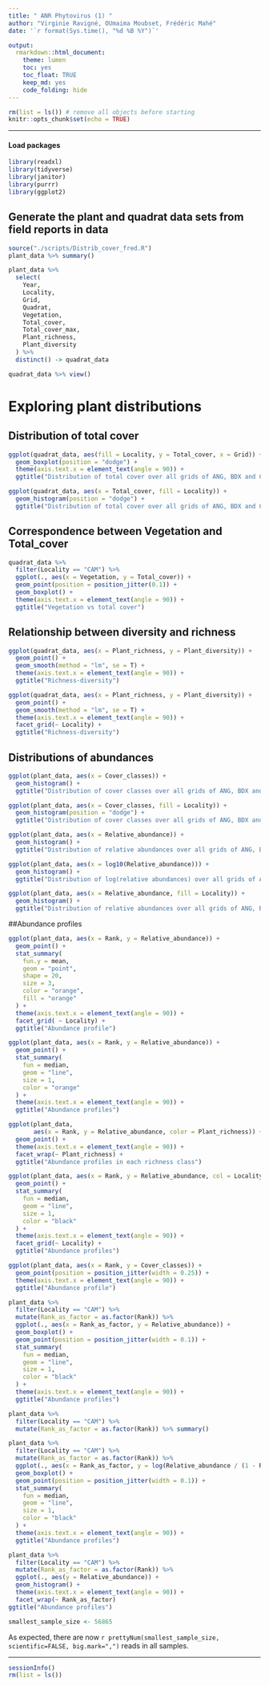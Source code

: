 ```yaml
---
title: " ANR Phytovirus (1) "
author: "Virginie Ravigné, OUmaima Moubset, Frédéric Mahé"
date: '`r format(Sys.time(), "%d %B %Y")`'

output:
  rmarkdown::html_document:
    theme: lumen
    toc: yes
    toc_float: TRUE
    keep_md: yes
    code_folding: hide
---
```


```r
rm(list = ls()) # remove all objects before starting
knitr::opts_chunk$set(echo = TRUE)
```

------------------------------------------------------------------------

#### Load packages

```r
library(readxl)
library(tidyverse)
library(janitor)
library(purrr)
library(ggplot2)
```

## Generate the plant and quadrat data sets from field reports in data

```r
source("./scripts/Distrib_cover_fred.R")
plant_data %>% summary()
```

```r
plant_data %>%
  select(
    Year,
    Locality,
    Grid,
    Quadrat,
    Vegetation,
    Total_cover,
    Total_cover_max,
    Plant_richness,
    Plant_diversity
  ) %>% 
  distinct() -> quadrat_data
```

```r
quadrat_data %>% view()
```

# Exploring plant distributions

## Distribution of total cover

```r
ggplot(quadrat_data, aes(fill = Locality, y = Total_cover, x = Grid)) +
  geom_boxplot(position = "dodge") +
  theme(axis.text.x = element_text(angle = 90)) +
  ggtitle("Distribution of total cover over all grids of ANG, BDX and CAM")

ggplot(quadrat_data, aes(x = Total_cover, fill = Locality)) +
  geom_histogram(position = "dodge") +
  ggtitle("Distribution of total cover over all grids of ANG, BDX and CAM")
```

## Correspondence between Vegetation and Total_cover

```r
quadrat_data %>%
  filter(Locality == "CAM") %>%
  ggplot(., aes(x = Vegetation, y = Total_cover)) +
  geom_point(position = position_jitter(0.1)) +
  geom_boxplot() +
  theme(axis.text.x = element_text(angle = 90)) +
  ggtitle("Vegetation vs total cover")
```

## Relationship between diversity and richness

```r
ggplot(quadrat_data, aes(x = Plant_richness, y = Plant_diversity)) +
  geom_point() +
  geom_smooth(method = "lm", se = T) +
  theme(axis.text.x = element_text(angle = 90)) +
  ggtitle("Richness-diversity")

ggplot(quadrat_data, aes(x = Plant_richness, y = Plant_diversity)) +
  geom_point() +
  geom_smooth(method = "lm", se = T) +
  theme(axis.text.x = element_text(angle = 90)) +
  facet_grid(~ Locality) +
  ggtitle("Richness-diversity")
```

## Distributions of abundances

```r
ggplot(plant_data, aes(x = Cover_classes)) +
  geom_histogram() +
  ggtitle("Distribution of cover classes over all grids of ANG, BDX and CAM")

ggplot(plant_data, aes(x = Cover_classes, fill = Locality)) +
  geom_histogram(position = "dodge") +
  ggtitle("Distribution of cover classes over all grids of ANG, BDX and CAM")

ggplot(plant_data, aes(x = Relative_abundance)) +
  geom_histogram() +
  ggtitle("Distribution of relative abundances over all grids of ANG, BDX and CAM")

ggplot(plant_data, aes(x = log10(Relative_abundance))) +
  geom_histogram() +
  ggtitle("Distribution of log(relative abundances) over all grids of ANG, BDX and CAM")

ggplot(plant_data, aes(x = Relative_abundance, fill = Locality)) +
  geom_histogram() +
  ggtitle("Distribution of relative abundances over all grids of ANG, BDX and CAM")
```

##Abundance profiles

```r
ggplot(plant_data, aes(x = Rank, y = Relative_abundance)) +
  geom_point() +
  stat_summary(
    fun.y = mean,
    geom = "point",
    shape = 20,
    size = 3,
    color = "orange",
    fill = "orange"
  ) +
  theme(axis.text.x = element_text(angle = 90)) +
  facet_grid( ~ Locality) +
  ggtitle("Abundance profile")
```

```r
ggplot(plant_data, aes(x = Rank, y = Relative_abundance)) +
  geom_point() +
  stat_summary(
    fun = median,
    geom = "line",
    size = 1,
    color = "orange"
  ) +
  theme(axis.text.x = element_text(angle = 90)) +
  ggtitle("Abundance profiles")
```

```r
ggplot(plant_data,
       aes(x = Rank, y = Relative_abundance, color = Plant_richness)) +
  geom_point() +
  theme(axis.text.x = element_text(angle = 90)) +
  facet_wrap(~ Plant_richness) +
  ggtitle("Abundance profiles in each richness class")

```

```r
ggplot(plant_data, aes(x = Rank, y = Relative_abundance, col = Locality)) +
  geom_point() +
  stat_summary(
    fun = median,
    geom = "line",
    size = 1,
    color = "black"
  ) +
  theme(axis.text.x = element_text(angle = 90)) +
  facet_grid(~ Locality) +
  ggtitle("Abundance profiles")
```

```r
ggplot(plant_data, aes(x = Rank, y = Cover_classes)) +
  geom_point(position = position_jitter(width = 0.25)) +
  theme(axis.text.x = element_text(angle = 90)) +
  ggtitle("Abundance profile")
```

```r
plant_data %>%
  filter(Locality == "CAM") %>%
  mutate(Rank_as_factor = as.factor(Rank)) %>%
  ggplot(., aes(x = Rank_as_factor, y = Relative_abundance)) +
  geom_boxplot() +
  geom_point(position = position_jitter(width = 0.1)) +
  stat_summary(
    fun = median,
    geom = "line",
    size = 1,
    color = "black"
  ) +
  theme(axis.text.x = element_text(angle = 90)) +
  ggtitle("Abundance profiles")
```

```r
plant_data %>%
  filter(Locality == "CAM") %>%
  mutate(Rank_as_factor = as.factor(Rank)) %>% summary()
```

```r
plant_data %>%
  filter(Locality == "CAM") %>%
  mutate(Rank_as_factor = as.factor(Rank)) %>%
  ggplot(., aes(x = Rank_as_factor, y = log(Relative_abundance / (1 - Relative_abundance)))) +
  geom_boxplot() +
  geom_point(position = position_jitter(width = 0.1)) +
  stat_summary(
    fun = median,
    geom = "line",
    size = 1,
    color = "black"
  ) +
  theme(axis.text.x = element_text(angle = 90)) +
  ggtitle("Abundance profiles")
```

```r
plant_data %>%
  filter(Locality == "CAM") %>%
  mutate(Rank_as_factor = as.factor(Rank)) %>%
  ggplot(., aes(y = Relative_abundance)) +
  geom_histogram() +
  theme(axis.text.x = element_text(angle = 90)) +
  facet_wrap(~ Rank_as_factor)
ggtitle("Abundance profiles")
```

```r
smallest_sample_size <- 56865 
```

As expected, there are now `r prettyNum(smallest_sample_size, scientific=FALSE, big.mark=",")` reads in all samples.

------------------------------------------------------------------------

```r
sessionInfo()
rm(list = ls())
```

